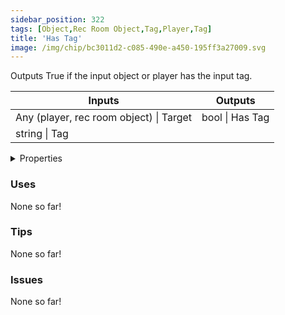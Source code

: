 ```yaml
---
sidebar_position: 322
tags: [Object,Rec Room Object,Tag,Player,Tag]
title: 'Has Tag'
image: /img/chip/bc3011d2-c085-490e-a450-195ff3a27009.svg
---
```


Outputs True if the input object or player has the input tag.



<IChip uuid="bc3011d2-c085-490e-a450-195ff3a27009"/>

<table><thead><tr><th>Inputs</th><th>Outputs</th></tr></thead><tbody><tr><td>Any (player, rec room object) | Target</td><td>bool | Has Tag</td></tr><tr><td>string | Tag</td><td /></tr></tbody></table>

<details>
  <summary>Properties</summary>
  <div>
    <div>
    <table>
      <tbody>
        <tr>
          <td>Is beta required?</td>
          <td>No</td>
        </tr>
        <tr>
          <td>Is chip a trolling risk?</td>
          <td>No</td>
        </tr>
        <tr>
          <td>Is chip a role assignment risk?</td>
          <td>No</td>
        </tr>
        <tr>
          <td>Chip UUID</td>
          <td>bc3011d2-c085-490e-a450-195ff3a27009</td>
        </tr>
        <tr>
          <td>Room availability</td>
          <td>Available everywhere</td>
        </tr>
      </tbody>
    </table>
    </div>
  </div>
</details>

### Uses

None so far!

### Tips

None so far!

### Issues

None so far!